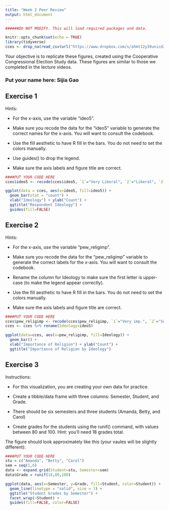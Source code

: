 ```yaml
---
title: "Week 2 Peer Review"
output: html_document
---
```


```r

######DO NOT MODIFY. This will load required packages and data.

knitr::opts_chunk$set(echo = TRUE)
library(tidyverse)
cces <- drop_na(read_csv(url("https://www.dropbox.com/s/ahmt12y39unicd2/cces_sample_coursera.csv?raw=1")))
```

Your objective is to replicate these figures, created using the Cooperative Congressional Election Study data. These figures are similar to those we completed in the lecture videos.

### Put your name here: Sijia Gao



## Exercise 1

Hints:

* For the x-axis, use the variable "ideo5".

* Make sure you recode the data for the "ideo5" variable to generate the correct names for the x-axis. You will want to consult the codebook.

* Use the fill aesthetic to have R fill in the bars. You do not need to set the colors manually.

* Use guides() to drop the legend.

* Make sure the axis labels and figure title are correct.


```r
####PUT YOUR CODE HERE
cces$ideo5 <- recode(cces$ideo5, `1`="Very Liberal", `2`="Liberal", `3`="Moderate", `4`="Conservative", `5`="Very Conservative")

ggplot(data = cces, aes(x=ideo5, fill=ideo5)) +
  geom_bar(stat = "count") +
  xlab("Ideology") + ylab("Count") + 
  ggtitle("Respondent Ideology") + 
  guides(fill=FALSE)

```

## Exercise 2

Hints:

* For the x-axis, use the variable "pew_religimp".

* Make sure you recode the data for the "pew_religimp" variable to generate the correct labels for the x-axis. You will want to consult the codebook.

* Rename the column for Ideology to make sure the first letter is upper-case (to make the legend appear correctly).

* Use the fill aesthetic to have R fill in the bars. You do not need to set the colors manually.

* Make sure the axis labels and figure title are correct.

```r
####PUT YOUR CODE HERE
cces$pew_religimp <- recode(cces$pew_religimp, `1`="Very imp.", `2`="Somewhat imp.", `3`="Not too imp.", `4`="Not imp.")
cces <- cces %>% rename(Ideology=ideo5)

ggplot(data=cces, aes(x=pew_religimp, fill=Ideology)) +
  geom_bar() + 
  xlab("Importance of Religion") + ylab("Count") +
  ggtitle("Importance of Religion by Ideology")

```

## Exercise 3

Instructions:

* For this visualization, you are creating your own data for practice.

* Create a tibble/data frame with three columns: Semester, Student, and Grade.

* There should be six semesters and three students (Amanda, Betty, and Carol)

* Create grades for the students using the runif() command, with values between 80 and 100. Hint: you'll need 18 grades total.

The figure should look approximately like this (your vaules will be slightly different):


```r
####PUT YOUR CODE HERE
stu = c("Amanda", "Betty", "Carol")
sem = seq(1,6)
data <- expand.grid(Student=stu, Semester=sem)
data$Grade = runif(18,80,100)

ggplot(data, aes(x=Semester, y=Grade, fill=Student, color=Student)) +
  geom_line(linetype = "solid", size = 1) + 
  ggtitle("Student Grades by Semester") + 
  facet_wrap(~Student) + 
  guides(fill=FALSE, color=FALSE)

```
